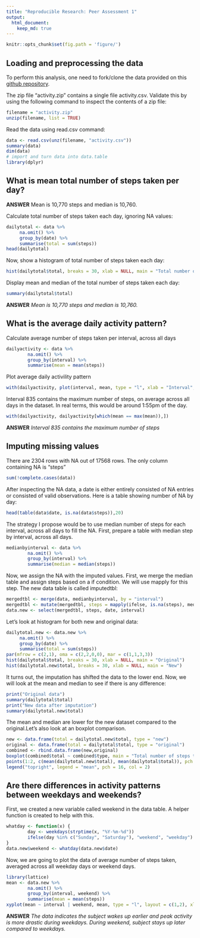 ```yaml
---
title: "Reproducible Research: Peer Assessment 1"
output: 
  html_document:
    keep_md: true
---
```


```r
knitr::opts_chunk$set(fig.path = 'figure/')
```

## Loading and preprocessing the data
To perform this analysis, one need to fork/clone the data provided on this [github repository](http://github.com/rdpeng/RepData_PeerAssessment1).

The zip file "activity.zip" contains a single file activity.csv. Validate this by using the following command to inspect the contents of a zip file:
```r
filename = "activity.zip"
unzip(filename, list = TRUE)
```

Read the data using read.csv command:
```r
data <- read.csv(unz(filename, "activity.csv"))
summary(data)
dim(data)
# import and turn data into data.table
library(dplyr)
```
## What is mean total number of steps taken per day?
**ANSWER** Mean is 10,770 steps and median is 10,760.

Calculate total number of steps taken each day, ignoring NA values:
```r
dailytotal <- data %>%
     na.omit() %>%
     group_by(date) %>%
     summarise(total = sum(steps))
head(dailytotal)
```

Now, show a histogram of total number of steps taken each day:
```r
hist(dailytotal$total, breaks = 30, xlab = NULL, main = "Total number of steps taken each day")
```

Display mean and median of the total number of steps taken each day:
```r
summary(dailytotal$total)
```
**ANSWER** *Mean is 10,770 steps and median is 10,760.*

## What is the average daily activity pattern?
Calculate average number of steps taken per interval, across all days
```r
dailyactivity <- data %>%
        na.omit() %>%
        group_by(interval) %>%
        summarise(mean = mean(steps))
```

Plot average daily activility pattern
```r
with(dailyactivity, plot(interval, mean, type = "l", xlab = "Interval", ylab = "Average number of steps taken", main = "Average daily activity pattern"))
```

Interval 835 contains the maximum number of steps, on average across all days in the dataset. In real terms, this would be around 1:55pm of the day.
```r
with(dailyactivity, dailyactivity[which(mean == max(mean)),])
```

**ANSWER** *Interval 835 contains the maximum number of steps*

## Imputing missing values
There are 2304 rows with NA out of 17568 rows. The only column containing NA is "steps"
```r
sum(!complete.cases(data))
```

After inspecting the NA data, a date is either entirely consisted of NA entries or consisted of valid observations. Here is a table showing number of NA by day:
```r
head(table(data$date, is.na(data$steps)),20)
```

The strategy I propose would be to use median number of steps for each interval, across all days to fill the NA. First, prepare a table with median step by interval, across all days.
```r
medianbyinterval <- data %>%
        na.omit() %>%
        group_by(interval) %>%
        summarise(median = median(steps))
```

Now, we assign the NA with the imputed values. First, we merge the median table and assign steps based on a if condition. We will use mapply for this step. The new data table is called imputedtbl:
```r
mergedtbl <- merge(data, medianbyinterval, by = "interval")
mergedtbl <- mutate(mergedtbl, steps = mapply(ifelse, is.na(steps), median, steps))
data.new <- select(mergedtbl, steps, date, interval)
```


Let's look at histogram for both new and original data:
```r
dailytotal.new <- data.new %>%
     na.omit() %>%
     group_by(date) %>%
     summarise(total = sum(steps))
par(mfrow = c(2,1), oma = c(2,2,0,0), mar = c(1,1,3,3))
hist(dailytotal$total, breaks = 30, xlab = NULL, main = "Original")
hist(dailytotal.new$total, breaks = 30, xlab = NULL, main = "New")
```

It turns out, the imputation has shifted the data to the lower end. Now, we will look at the mean and median to see if there is any difference:
```r
print("Original data")
summary(dailytotal$total)
print("New data after imputation")
summary(dailytotal.new$total)
```
The mean and median are lower for the new dataset compared to the original.Let's also look at an boxplot comparison.
```r
new <- data.frame(total = dailytotal.new$total, type = "new")
original <- data.frame(total = dailytotal$total, type = "original")
combined <- rbind.data.frame(new,original)
boxplot(combined$total ~ combined$type, main = "Total number of steps taken each day")
points(1:2, c(mean(dailytotal.new$total), mean(dailytotal$total)), pch = 16, col = 2)
legend("topright", legend = "mean", pch = 16, col = 2)
```

## Are there differences in activity patterns between weekdays and weekends?

First, we created a new variable called weekend in the data table. A helper function is created to help with this.

```r
whatday <- function(x) {
        day <- weekdays(strptime(x, "%Y-%m-%d"))
        ifelse(day %in% c("Sunday", "Saturday"), "weekend", "weekday")
}
data.new$weekend <- whatday(data.new$date)
```

Now, we are going to plot the data of average number of steps taken, averaged across all weekday days or weekend days.
```r
library(lattice)
mean <- data.new %>%
        na.omit() %>%
        group_by(interval, weekend) %>%
        summarise(mean = mean(steps))
xyplot(mean ~ interval | weekend, mean, type = "l", layout = c(1,2), xlab = "Interval", ylab = "Number of Steps")
```

**ANSWER** *The data indicates the subject wakes up earlier and peak activity is more drastic during weekdays. During weekend, subject stays up later compared to weekdays.*